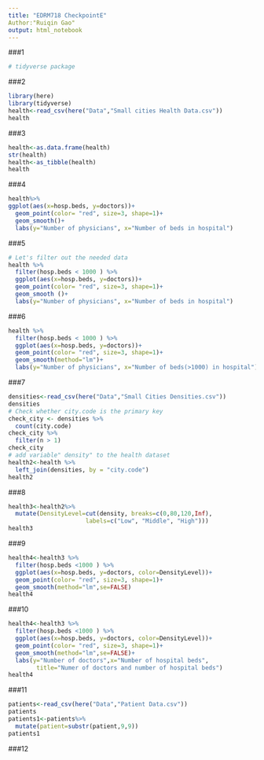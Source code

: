 ```yaml
---
title: "EDRM718 CheckpointE"
Author:"Ruiqin Gao"
output: html_notebook
---
```

###1
```r
# tidyverse package
```
###2
```r
library(here)
library(tidyverse)
health<-read_csv(here("Data","Small cities Health Data.csv"))
health
```
###3
```r
health<-as.data.frame(health)
str(health)
health<-as_tibble(health)
health
```
###4
```r
health%>%
ggplot(aes(x=hosp.beds, y=doctors))+
  geom_point(color= "red", size=3, shape=1)+
  geom_smooth()+
  labs(y="Number of physicians", x="Number of beds in hospital")
```
###5
```r
# Let's filter out the needed data
health %>%
  filter(hosp.beds < 1000 ) %>%
  ggplot(aes(x=hosp.beds, y=doctors))+
  geom_point(color= "red", size=3, shape=1)+
  geom_smooth ()+
  labs(y="Number of physicians", x="Number of beds in hospital")
```
###6
```r
health %>%
  filter(hosp.beds < 1000 ) %>%
  ggplot(aes(x=hosp.beds, y=doctors))+
  geom_point(color= "red", size=3, shape=1)+
  geom_smooth(method="lm")+
  labs(y="Number of physicians", x="Number of beds(>1000) in hospital")
```
###7
```r
densities<-read_csv(here("Data","Small Cities Densities.csv"))
densities
# Check whether city.code is the primary key
check_city <- densities %>%
  count(city.code)
check_city %>%
  filter(n > 1)
check_city
# add variable" density" to the health dataset
health2<-health %>%
  left_join(densities, by = "city.code")
health2
```
###8
```r
health3<-health2%>% 
  mutate(DensityLevel=cut(density, breaks=c(0,80,120,Inf),
                      labels=c("Low", "Middle", "High")))
health3
```
###9
```r
health4<-health3 %>%
  filter(hosp.beds <1000 ) %>%
  ggplot(aes(x=hosp.beds, y=doctors, color=DensityLevel))+
  geom_point(color= "red", size=3, shape=1)+
  geom_smooth(method="lm",se=FALSE)
health4
```
###10
```r
health4<-health3 %>%
  filter(hosp.beds <1000 ) %>%
  ggplot(aes(x=hosp.beds, y=doctors, color=DensityLevel))+
  geom_point(color= "red", size=3, shape=1)+
  geom_smooth(method="lm",se=FALSE)+
  labs(y="Number of doctors",x="Number of hospital beds",
        title="Numer of doctors and number of hospital beds")
health4
```
###11
```r
patients<-read_csv(here("Data","Patient Data.csv"))
patients
patients1<-patients%>%
  mutate(patient=substr(patient,9,9))
patients1
```

###12
```r

```



